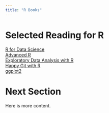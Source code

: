 ```yaml
---
title: "R Books"
---
```


# Selected Reading for R

[R for Data Science](https://r4ds.had.co.nz/)\
[Advanced R](https://adv-r.hadley.nz/)\
[Exploratory Data Analysis with R](https://bookdown.org/rdpeng/exdata/)\
[Happy Git with R](https://happygitwithr.com/)\
[ggplot2](https://ggplot2-book.org/)\

# Next Section

Here is more content. 